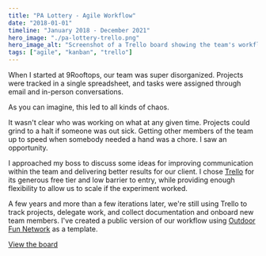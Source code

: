 ```yaml
---
title: "PA Lottery - Agile Workflow"
date: "2018-01-01"
timeline: "January 2018 - December 2021"
hero_image: "./pa-lottery-trello.png"
hero_image_alt: "Screenshot of a Trello board showing the team's workflow"
tags: ["agile", "kanban", "trello"]
---
```


When I started at 9Rooftops, our team was super disorganized. Projects were tracked in a 
single spreadsheet, and tasks were assigned through email and in-person conversations. 

As you can imagine, this led to all kinds of chaos.

It wasn't clear who was working on what at any given time. Projects could grind to a halt
if someone was out sick. Getting other members of the team up to speed when somebody needed
a hand was a chore. I saw an opportunity.

I approached my boss to discuss some ideas for improving communication within the team and 
delivering better results for our client. I chose [Trello](https://trello.com) for its 
generous free tier and low barrier to entry, while providing enough flexibility to allow us 
to scale if the experiment worked.

A few years and more than a few iterations later, we're still using Trello to track projects,
delegate work, and collect documentation and onboard new team members. I've created a public 
version of our workflow using [Outdoor Fun Network](/portfolio/outdoor-fun-network) as a template.

[View the board](https://trello.com/b/4E593lbt)
